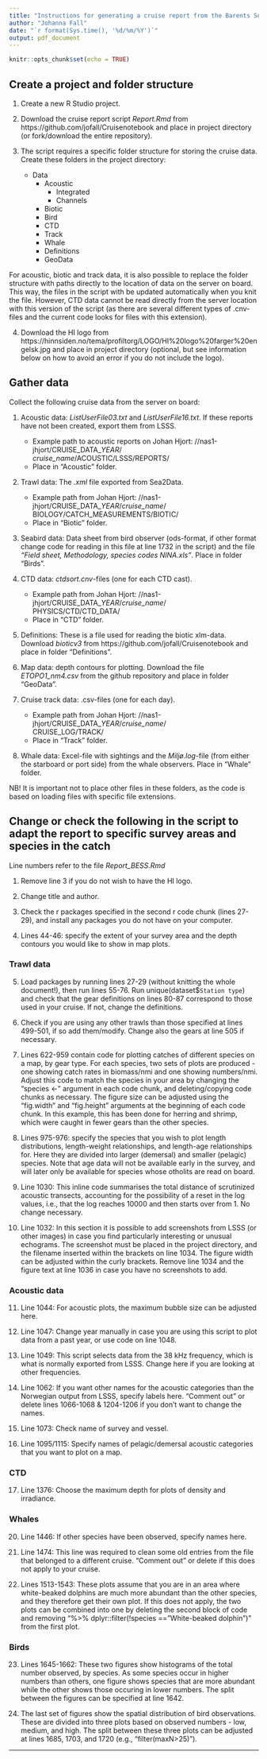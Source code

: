 ```yaml
---
title: "Instructions for generating a cruise report from the Barents Sea Ecosystem Survey"
author: "Johanna Fall"
date: "`r format(Sys.time(), '%d/%m/%Y')`"
output: pdf_document
---
```


```r
knitr::opts_chunk$set(echo = TRUE)
```
## Create a project and folder structure

1. Create a new R Studio project.

2. Download the cruise report script *Report.Rmd* from https://github.com/jofall/Cruisenotebook and place in project directory (or fork/download the entire repository).

3. The script requires a specific folder structure for storing the cruise data. Create these folders in the project directory:
   + Data
      + Acoustic
         + Integrated
         + Channels
      + Biotic
      + Bird
      + CTD
      + Track
      + Whale
      + Definitions
      + GeoData
   
For acoustic, biotic and track data, it is also possible to replace the folder structure with paths directly to the location of data on the server on board. This way, the files in the script with be updated automatically when you knit the file. However, CTD data cannot be read directly from the server location with this version of the script (as there are several different types of .cnv-files and the current code looks for files with this extension).

4. Download the HI logo from https://hinnsiden.no/tema/profiltorg/LOGO/HI%20logo%20farger%20engelsk.jpg and place in project directory (optional, but see information below on how to avoid an error if you do not include the logo).

## Gather data

Collect the following cruise data from the server on board:

1. Acoustic data: *ListUserFile03.txt* and *ListUserFile16.txt*. If these reports have not been created, export them from LSSS.
   + Example path to acoustic reports on Johan Hjort: //nas1-jhjort/CRUISE_DATA_*YEAR*/  
   *cruise_name*/ACOUSTIC/LSSS/REPORTS/
   + Place in "Acoustic" folder.

2. Trawl data: The *.xml* file exported from Sea2Data. 
   + Example path from Johan Hjort: //nas1-jhjort/CRUISE_DATA_*YEAR*/*cruise_name*/  
   BIOLOGY/CATCH_MEASUREMENTS/BIOTIC/
   + Place in "Biotic" folder.

3. Seabird data: Data sheet from bird observer (ods-format, if other format change code for reading in this file at line 1732 in the script) and the file *"Field sheet, Methodology, species codes NINA.xls"*. Place in folder "Birds".

4. CTD data: *ctdsort.cnv*-files (one for each CTD cast).
   + Example path from Johan Hjort: //nas1-jhjort/CRUISE_DATA_*YEAR*/*cruise_name*/  
   PHYSICS/CTD/CTD_DATA/
   + Place in "CTD" folder.

5. Definitions: These is a file used for reading the biotic xlm-data. Download *bioticv3* from https://github.com/jofall/Cruisenotebook and place in folder "Definitions".

6. Map data: depth contours for plotting. Download the file *ETOPO1_nm4.csv* from the github repository and place in folder "GeoData".

7. Cruise track data: .csv-files (one for each day).
   + Example path from Johan Hjort:
   //nas1-jhjort/CRUISE_DATA_*YEAR*/*cruise_name*/  
   CRUISE_LOG/TRACK/
   + Place in "Track" folder.

8. Whale data: Excel-file with sightings and the *Miljø.log*-file (from either the starboard or port side) from the whale observers. Place in "Whale" folder.

NB! It is important not to place other files in these folders, as the code is based on loading files with specific file extensions.

## Change or check the following in the script to adapt the report to specific survey areas and species in the catch

Line numbers refer to the file *Report_BESS.Rmd*

1. Remove line 3 if you do not wish to have the HI logo.

2. Change title and author.

3. Check the r packages specified in the second r code chunk (lines 27-29), and install any packages you do not have on your computer.

4. Lines 44-46: specify the extent of your survey area and the depth contours you would like to show in map plots.

### Trawl data

5. Load packages by running lines 27-29 (without knitting the whole document!), then run lines 55-76. Run unique(dataset$`Station type`) and check that the gear definitions on lines 80-87 correspond to those used in your cruise. If not, change the definitions.

6. Check if you are using any other trawls than those specified at lines 499-501, if so add them/modify. Change also the gears at line 505 if necessary.

7. Lines 622-959 contain code for plotting catches of different species on a map, by gear type. For each species, two sets of plots are produced - one showing catch rates in biomass/nmi and one showing numbers/nmi. Adjust this code to match the species in your area by changing the "species <-" argument in each code chunk, and deleting/copying code chunks as necessary. The figure size can be adjusted using the "fig.width" and "fig.height" arguments at the beginning of each code chunk. In this example, this has been done for herring and shrimp, which were caught in fewer gears than the other species.

8. Lines 975-976: specify the species that you wish to plot length distributions, length-weight relationships, and length-age relationships for. Here they are divided into larger (demersal) and smaller (pelagic) species. Note that age data will not be available early in the survey, and will later only be available for species whose otholits are read on board.

9. Line 1030: This inline code summarises the total distance of scrutinized acoustic transects, accounting for the possibility of a reset in the log values, i.e., that the log reaches 10000 and then starts over from 1. No change necessary.

10. Line 1032: In this section it is possible to add screenshots from LSSS (or other images) in case you find particularly interesting or unusual echograms. The screenshot must be placed in the project directory, and the filename inserted within the brackets on line 1034. The figure width can be adjusted within the curly brackets. Remove line 1034 and the figure text at line 1036 in case you have no screenshots to add.

### Acoustic data

11. Line 1044: For acoustic plots, the maximum bubble size can be adjusted here.

12. Line 1047: Change year manually in case you are using this script to plot data from a past year, or use code on line 1048.

13. Line 1049: This script selects data from the 38 kHz frequency, which is what is normally exported from LSSS. Change here if you are looking at other frequencies.

14. Line 1062: If you want other names for the acoustic categories than the Norwegian output from LSSS, specify labels here. "Comment out" or delete lines 1066-1068 & 1204-1206 if you don't want to change the names.

15. Line 1073: Check name of survey and vessel.

16. Line 1095/1115: Specify names of pelagic/demersal acoustic categories that you want to plot on a map.

### CTD

17. Line 1376: Choose the maximum depth for plots of density and irradiance.

### Whales

20. Line 1446: If other species have been observed, specify names here. 

21. Line 1474: This line was required to clean some old entries from the file that belonged to a different cruise. "Comment out" or delete if this does not apply to your cruise.

22. Lines 1513-1543: These plots assume that you are in an area where white-beaked dolphins are much more abundant than the other species, and they therefore get their own plot. If this does not apply, the two plots can be combined into one by deleting the second block of code and removing "%>% dplyr::filter(!species == "White-beaked dolphin")" from the first plot.

### Birds

23. Lines 1645-1662: These two figures show histograms of the total number observed, by species. As some species occur in higher numbers than others, one figure shows species that are more abundant while the other shows those occuring in lower numbers. The split between the figures can be specified at line 1642.

24. The last set of figures show the spatial distribution of bird observations. These are divided into three plots based on observed numbers - low, medium, and high. The split between these three plots can be adjusted at lines 1685, 1703, and 1720 (e.g., "filter(maxN>25)").

---